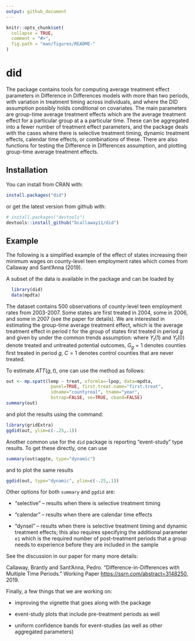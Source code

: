 ```yaml
---
output: github_document
---
```


<!-- README.md is generated from README.Rmd. Please edit that file -->

```r
knitr::opts_chunk$set(
  collapse = TRUE,
  comment = "#>",
  fig.path = "man/figures/README-"
)
```

# did

The \code{did} package contains tools for computing average treatment effect parameters in Difference in Differences models with more than two periods, with variation in treatment timing across individuals, and where the DID assumption possibly holds conditional on covariates.  The main parameters are group-time average treatment effects which are the average treatment effect for a particular group at a a particular time.  These can be aggregated into a fewer number of treatment effect parameters, and the package deals with the cases where there is selective treatment timing, dynamic treatment effects, calendar time effects, or combinations of these.  There are also functions for testing the Difference in Differences assumption, and plotting group-time average treatment effects.

## Installation

You can install \texttt{did} from CRAN with:

```r
install.packages("did")
```

or get the latest version from github with:

```r
# install.packages("devtools")
devtools::install_github("bcallaway11/did")
```

## Example

The following is a simplified example of the effect of states increasing their minimum wages on county-level teen employment rates which comes from Callaway and Sant'Anna (2019).

A subset of the data is available in the package and can be loaded by
```r
  library(did)
  data(mpdta)
```

The dataset contains 500 observations of county-level teen employment rates from 2003-2007.  Some states are first treated in 2004, some in 2006, and some in 2007 (see the paper for details).  We are interested in estimating the group-time average treatment effect, which is the average treatment effect in period $t$ for the group of states first treated in period $g$ and given by
\begin{align*}
ATT(g,t)=E[Y_t(1) - Y_t(0)|G_g=1]
\end{align*}
under the common trends assumption:
\begin{align*}
  E[\Delta Y_t(0) | X, G_g=1] = E[\Delta Y_t(0) | X, C=1] \ a.s. \quad \forall g\leq t
\end{align*}
where $Y_t(1)$ and $Y_t(0)$ denote treated and untreated potential outcomes, $G_g=1$ denotes counties first treated in period $g$, $C=1$ denotes control counties that are never treated.

To estimate $ATT(g,t)$, one can use the \texttt{mp.spatt} method as follows:

```r
out <- mp.spatt(lemp ~ treat, xformla=~lpop, data=mpdta,
                 panel=TRUE, first.treat.name="first.treat",
                 idname="countyreal", tname="year",
                 bstrap=FALSE, se=TRUE, cband=FALSE)
summary(out)
```
and plot the results using the \texttt{ggdid} command:

```r
library(gridExtra)
ggdid(out, ylim=c(-.25,.1))
```

Another common use for the `did` package is reporting "event-study" type results.  To get these directly, one can use
```r
summary(out$aggte, type="dynamic")
```

and to plot the same results
```r
ggdid(out, type="dynamic", ylim=c(-.25,.1))
```

Other options for both `summary` and `ggdid` are:

* "selective" -- results when there is selective treatment timing

* "calendar" -- results when there are calendar time effects

* "dynsel" -- results when there is selective treatment timing and dynamic treatment effects; this also requires specifying the additional parameter `e1` which is the required number of post-treatment periods that a group needs to experience before they are included in the sample

See the discussion in our paper for many more details:

 Callaway, Brantly and Sant'Anna, Pedro.  "Difference-in-Differences with Multiple Time Periods." Working Paper <https://ssrn.com/abstract=3148250>, 2019.

Finally, a few things that we are working on:

* improving the vignette that goes along with the package

* event-study plots that include pre-treatment periods as well

* uniform confidence bands for event-studies (as well as other aggregated parameters)